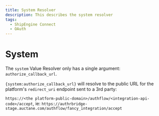 ```yaml
---
title: System Resolver
description: This describes the system resolver
tags:
  - ShipEngine Connect
  - OAuth
---
```


# System

The `system` Value Resolver only has a single argument: `authorize_callback_url`.

`{system:authorize_callback_url}` will resolve to the public URL for the platform's 
`redirect_uri` endpoint sent to a 3rd party:

`https://<the platform-public-domain>/authflow/<integration-api-code>/accept`, ie:
`https://authrbridge-stage.auctane.com/authflow/fancy_integration/accept`

<Pager
  prev="../index.mdx" prevTitle="OAuth Configuration"
/>
